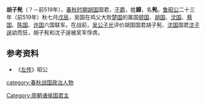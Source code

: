 {{noteTA|1=zh-hans:胡子; zh-hant:胡子;}}

'''胡子髡'''（？－前519年），[[春秋时期|春秋时期]][[胡国|胡国]]国君，[[子爵|子爵]]，姓'''歸'''，名'''髡'''。[[鲁昭公|鲁昭公]]二十三年（前519年）秋七月[[戊辰|戊辰]]，吴国在鸡父大败[[楚国|楚国]]的属国[[顿国|顿国]]、[[胡国|胡国]]、[[沈国|沈国]]、[[蔡国|蔡国]]、[[陈国|陈国]]、[[许国|许国]]六国联军。在战前，[[吴王阖闾|吴公子光]]评价胡国国君胡子髡、[[沈国|沈国]]国君[[沈子逞|沈子逞]]幼而狂，胡子髡和沈子逞被吴军俘虏。

{{start box}}
{{s-before|}}
{{s-title|[[胡国|胡国]]国君|—前519年}}
{{s-after|[[胡子豹|胡子豹]]}}
{{end box}}
==参考资料==
*《[[左传|左传]]》昭公

[[category:春秋战国政治人物|category:春秋战国政治人物]]
[[Category:周朝诸侯国君主|Category:周朝诸侯国君主]]